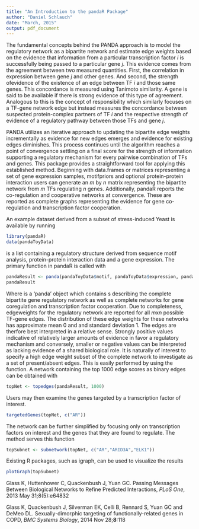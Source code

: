 ```yaml
---
title: "An Introduction to the pandaR Package"
author: "Daniel Schlauch"
date: "March, 2015"
output: pdf_document
---
```


\section{Introduction}The fundamental concepts behind the PANDA approach is to model the regulatory network as a bipartite network and estimate edge weights based on the evidence that information from a particular transcription factor *i* is successfully being passed to a particular gene *j*. This evidence comes from the agreement between two measured quantities. First, the correlation in expression between gene *j* and other genes. And second, the strength ofevidence of the existence of an edge between TF *i* and those same genes. This concordance is measured using Tanimoto similarity. A gene is said to be available if there is strong evidence of this type of agreement. Analogous to this is the concept of responsibility which similarly focuses on a TF-gene network edge but instead measures the concordance between suspected protein-complex partners of TF *i* and the respective strength of evidence of a regulatory pathway between those TFs and gene *j*.
 </p><p>
 PANDA utilizes an iterative approach to updating the bipartite edge weights incrementally as evidence for new edges emerges and evidence for existing edges diminishes. This process continues until the algorithm reaches a point of convergence settling on a final score for the strength of information supporting a regulatory mechanism for every pairwise combination of TFs and genes. This package provides a straightforward tool for applying this established method. Beginning with data.frames or matrices representing a set of gene expression samples, motifpriors and optional protein-protein interaction users can generate an *m* by *n* matrix representing the bipartite network from *m* TFs regulating *n* genes. Additionally, pandaR reports the co-regulation and cooperative networks at convergence. These are reported as complete graphs representing the evidence for gene co-regulation and transcription factor cooperation.
</p>
\section{Example}
An example dataset derived from a subset of stress-induced Yeast is available by running
```r
library(pandaR)
data(pandaToyData)
```

 \texttt{pandaToyData} is a list containing a regulatory structure derived from sequence motif analysis, protein-protein interaction data and a gene expression.
The primary function in pandaR is called with 

```r
pandaResult <- panda(pandaToyData$motif, pandaToyData$expression, pandaToyData$ppi)
pandaResult
```

Where \texttt{pandaResult} is a ‘panda’ object which contains \texttt{data.frame}s describing the complete bipartite gene regulatory network as well as complete networks for gene coregulation and transcription factor cooperation.  Due to completeness, edgeweights for the regulatory network are reported for all *m*x*n* possible TF-gene edges.  The distribution of these edge weights for these networks has approximate mean 0 and and standard deviation 1.  The edges are therfore best interpreted in a relative sense.  Strongly positive values indicative of relatively larger amounts of evidence in favor a regulatory mechanism and conversely, smaller or negative values can be interpreted as lacking evidence of a shared biological role.  It is naturally of interest to specify a high edge weight subset of the complete network to investigate as a set of present/absent edges.
This is easily performed by using the \texttt{topedges} function.
A network containing the top 1000 edge scores as binary edges can be obtained with

```r
topNet <- topedges(pandaResult, 1000)
```
Users may then examine the genes targeted by a transcription factor of interest.
```r
targetedGenes(topNet, c("AR"))
```
The network can be further simplified by focusing only on transcription factors on interest and the genes that they are found to regulate.  The \texttt{subnetwork} method serves this function
```r
topSubnet <- subnetwork(topNet, c("AR","ARID3A","ELK1"))
```
Existing R packages, such as igraph, can be used to visualize the results
```r
plotGraph(topSubnet)
```

\section{References}
Glass K, Huttenhower C, Quackenbush J, Yuan GC. Passing Messages Between Biological Networks to Refine Predicted Interactions, *PLoS One*, 2013 May 31;8(5):e64832

Glass K, Quackenbush J, Silverman EK, Celli B, Rennard S, Yuan GC and DeMeo DL. Sexually-dimorphic targeting of functionally-related genes in COPD, *BMC Systems Biology*, 2014 Nov 28;**8**:118
